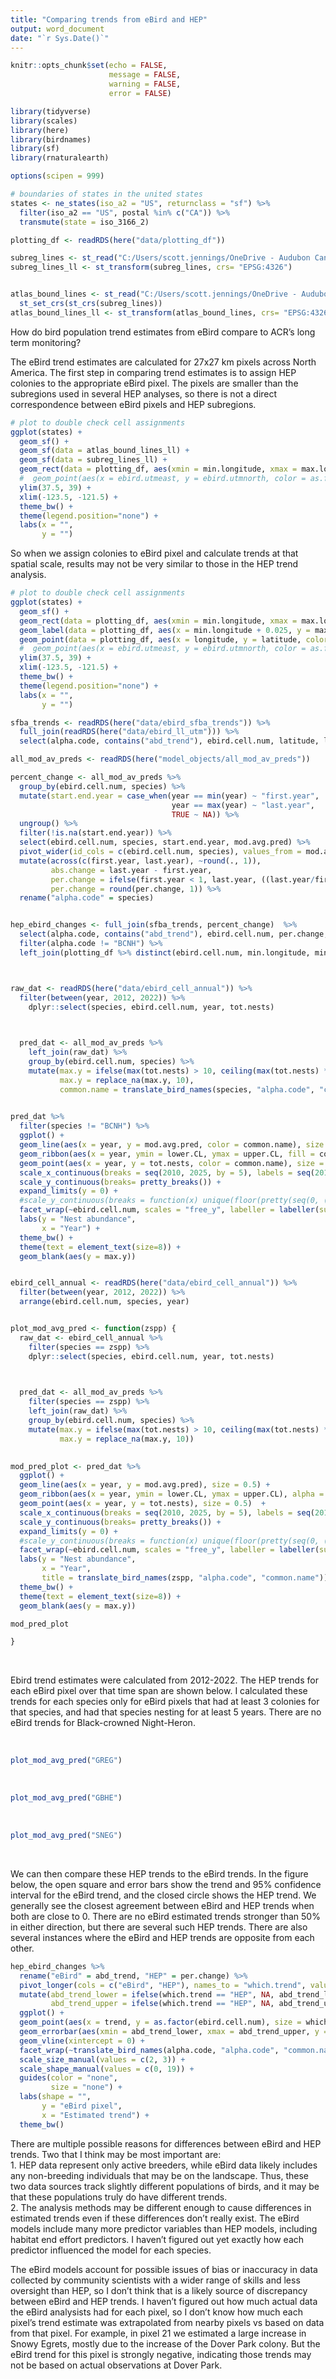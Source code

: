 ```yaml
---
title: "Comparing trends from eBird and HEP"
output: word_document
date: "`r Sys.Date()`"
---
```


```r
knitr::opts_chunk$set(echo = FALSE,
                      message = FALSE,
                      warning = FALSE,
                      error = FALSE)
```


```r




library(tidyverse)
library(scales)
library(here)
library(birdnames)
library(sf)
library(rnaturalearth)

options(scipen = 999)

```


```r

# boundaries of states in the united states
states <- ne_states(iso_a2 = "US", returnclass = "sf") %>%
  filter(iso_a2 == "US", postal %in% c("CA")) %>%
  transmute(state = iso_3166_2)

plotting_df <- readRDS(here("data/plotting_df"))

subreg_lines <- st_read("C:/Users/scott.jennings/OneDrive - Audubon Canyon Ranch/Projects/core_monitoring_research/HEP/HEP_spatial/data/subregions/subregion_line.shp")
subreg_lines_ll <- st_transform(subreg_lines, crs= "EPSG:4326")


atlas_bound_lines <- st_read("C:/Users/scott.jennings/OneDrive - Audubon Canyon Ranch/Projects/core_monitoring_research/HEP/HEP_spatial/data/subregions/atlas_boundary_line.shp") %>% 
  st_set_crs(st_crs(subreg_lines))
atlas_bound_lines_ll <- st_transform(atlas_bound_lines, crs= "EPSG:4326")

```

How do bird population trend estimates from eBird compare to ACR's long term monitoring?  

The eBird trend estimates are calculated for 27x27 km pixels across North America. The first step in comparing trend estimates is to assign HEP colonies to the appropriate eBird pixel. The pixels are smaller than the subregions used in several HEP analyses, so there is not a direct correspondence between eBird pixels and HEP subregions.


```r
# plot to double check cell assignments
ggplot(states) +
  geom_sf() +
  geom_sf(data = atlas_bound_lines_ll) +
  geom_sf(data = subreg_lines_ll) +
  geom_rect(data = plotting_df, aes(xmin = min.longitude, xmax = max.longitude, ymin = min.latitude, ymax = max.latitude, color = as.factor(ebird.cell.num)), fill = NA) +
  #  geom_point(aes(x = ebird.utmeast, y = ebird.utmnorth, color = as.factor(ebird.cell.num)), size = 3, shape = 2) +
  ylim(37.5, 39) +
  xlim(-123.5, -121.5) +
  theme_bw() + 
  theme(legend.position="none") +
  labs(x = "",
       y = "")

```

So when we assign colonies to eBird pixel and calculate trends at that spatial scale, results may not be very similar to those in the HEP trend analysis.
```r
# plot to double check cell assignments
ggplot(states) +
  geom_sf() +
  geom_rect(data = plotting_df, aes(xmin = min.longitude, xmax = max.longitude, ymin = min.latitude, ymax = max.latitude, color = as.factor(ebird.cell.num)), fill = NA) +
  geom_label(data = plotting_df, aes(x = min.longitude + 0.025, y = max.latitude - 0.025, label=ebird.cell.num, color = as.factor(ebird.cell.num)), size = 3) +
  geom_point(data = plotting_df, aes(x = longitude, y = latitude, color = as.factor(ebird.cell.num))) +
  #  geom_point(aes(x = ebird.utmeast, y = ebird.utmnorth, color = as.factor(ebird.cell.num)), size = 3, shape = 2) +
  ylim(37.5, 39) +
  xlim(-123.5, -121.5) +
  theme_bw() + 
  theme(legend.position="none") +
  labs(x = "",
       y = "")

```



```r

sfba_trends <- readRDS(here("data/ebird_sfba_trends")) %>% 
  full_join(readRDS(here("data/ebird_ll_utm"))) %>% 
  select(alpha.code, contains("abd_trend"), ebird.cell.num, latitude, longitude)

all_mod_av_preds <- readRDS(here("model_objects/all_mod_av_preds")) 

percent_change <- all_mod_av_preds %>% 
  group_by(ebird.cell.num, species) %>% 
  mutate(start.end.year = case_when(year == min(year) ~ "first.year",
                                    year == max(year) ~ "last.year",
                                    TRUE ~ NA)) %>% 
  ungroup() %>% 
  filter(!is.na(start.end.year)) %>% 
  select(ebird.cell.num, species, start.end.year, mod.avg.pred) %>% 
  pivot_wider(id_cols = c(ebird.cell.num, species), values_from = mod.avg.pred, names_from = start.end.year)  %>% 
  mutate(across(c(first.year, last.year), ~round(., 1)),
         abs.change = last.year - first.year,
         per.change = ifelse(first.year < 1, last.year, ((last.year/first.year) - 1) * 100),
         per.change = round(per.change, 1)) %>% 
  rename("alpha.code" = species)


hep_ebird_changes <- full_join(sfba_trends, percent_change)  %>% 
  select(alpha.code, contains("abd_trend"), ebird.cell.num, per.change, latitude, longitude) %>% 
  filter(alpha.code != "BCNH") %>% 
  left_join(plotting_df %>% distinct(ebird.cell.num, min.longitude, min.latitude, max.longitude, max.latitude))




```

```r

raw_dat <- readRDS(here("data/ebird_cell_annual")) %>% 
  filter(between(year, 2012, 2022)) %>% 
    dplyr::select(species, ebird.cell.num, year, tot.nests)


  
  pred_dat <- all_mod_av_preds %>% 
    left_join(raw_dat) %>%
    group_by(ebird.cell.num, species) %>% 
    mutate(max.y = ifelse(max(tot.nests) > 10, ceiling(max(tot.nests) * 1.1), 10),
           max.y = replace_na(max.y, 10),
           common.name = translate_bird_names(species, "alpha.code", "common.name"))

  
pred_dat %>% 
  filter(species != "BCNH") %>% 
  ggplot() +
  geom_line(aes(x = year, y = mod.avg.pred, color = common.name), size = 0.5) +
  geom_ribbon(aes(x = year, ymin = lower.CL, ymax = upper.CL, fill = common.name), alpha = 0.25) +
  geom_point(aes(x = year, y = tot.nests, color = common.name), size = 0.5)  + 
  scale_x_continuous(breaks = seq(2010, 2025, by = 5), labels = seq(2010, 2025, by = 5)) + 
  scale_y_continuous(breaks= pretty_breaks()) + 
  expand_limits(y = 0) + 
  #scale_y_continuous(breaks = function(x) unique(floor(pretty(seq(0, (max(x) + 1) * 1.3))))) +
  facet_wrap(~ebird.cell.num, scales = "free_y", labeller = labeller(subreg.name = label_wrap_gen(30))) +
  labs(y = "Nest abundance",
       x = "Year") +
  theme_bw() +
  theme(text = element_text(size=8)) +
  geom_blank(aes(y = max.y))



```

```r

ebird_cell_annual <- readRDS(here("data/ebird_cell_annual")) %>% 
  filter(between(year, 2012, 2022)) %>% 
  arrange(ebird.cell.num, species, year)


plot_mod_avg_pred <- function(zspp) {
  raw_dat <- ebird_cell_annual %>% 
    filter(species == zspp) %>% 
    dplyr::select(species, ebird.cell.num, year, tot.nests)


  
  pred_dat <- all_mod_av_preds %>% 
    filter(species == zspp) %>% 
    left_join(raw_dat) %>%
    group_by(ebird.cell.num, species) %>% 
    mutate(max.y = ifelse(max(tot.nests) > 10, ceiling(max(tot.nests) * 1.1), 10),
           max.y = replace_na(max.y, 10))

  
mod_pred_plot <- pred_dat %>% 
  ggplot() +
  geom_line(aes(x = year, y = mod.avg.pred), size = 0.5) +
  geom_ribbon(aes(x = year, ymin = lower.CL, ymax = upper.CL), alpha = 0.25) +
  geom_point(aes(x = year, y = tot.nests), size = 0.5)  + 
  scale_x_continuous(breaks = seq(2010, 2025, by = 5), labels = seq(2010, 2025, by = 5)) + 
  scale_y_continuous(breaks= pretty_breaks()) + 
  expand_limits(y = 0) + 
  #scale_y_continuous(breaks = function(x) unique(floor(pretty(seq(0, (max(x) + 1) * 1.3))))) +
  facet_wrap(~ebird.cell.num, scales = "free_y", labeller = labeller(subreg.name = label_wrap_gen(30))) +
  labs(y = "Nest abundance",
       x = "Year",
       title = translate_bird_names(zspp, "alpha.code", "common.name")) +
  theme_bw() +
  theme(text = element_text(size=8)) +
  geom_blank(aes(y = max.y))

mod_pred_plot

}

```
<br>  

Ebird trend estimates were calculated from 2012-2022. The HEP trends for each eBird pixel over that time span are shown below. I calculated these trends for each species only for eBird pixels that had at least 3 colonies for that species, and had that species nesting for at least 5 years. There are no eBird trends for Black-crowned Night-Heron.

<br>  

```r

plot_mod_avg_pred("GREG")

```

<br>  

```r

plot_mod_avg_pred("GBHE")

```

<br>  

```r

plot_mod_avg_pred("SNEG")

```


<br>  

We can then compare these HEP trends to the eBird trends. In the figure below, the open square and error bars show the trend and 95% confidence interval for the eBird trend, and the closed circle shows the HEP trend. We generally see the closest agreement between eBird and HEP trends when both are close to 0. There are no eBird estimated trends stronger than 50% in either direction, but there are several such HEP trends. There are also several instances where the eBird and HEP trends are opposite from each other.
<br>  

```r
hep_ebird_changes %>% 
  rename("eBird" = abd_trend, "HEP" = per.change) %>% 
  pivot_longer(cols = c("eBird", "HEP"), names_to = "which.trend", values_to = "trend") %>% 
  mutate(abd_trend_lower = ifelse(which.trend == "HEP", NA, abd_trend_lower),
         abd_trend_upper = ifelse(which.trend == "HEP", NA, abd_trend_upper))%>% 
  ggplot() +
  geom_point(aes(x = trend, y = as.factor(ebird.cell.num), size = which.trend, shape = which.trend, color = as.factor(ebird.cell.num))) +
  geom_errorbar(aes(xmin = abd_trend_lower, xmax = abd_trend_upper, y = as.factor(ebird.cell.num), color = as.factor(ebird.cell.num))) +
  geom_vline(xintercept = 0) +
  facet_wrap(~translate_bird_names(alpha.code, "alpha.code", "common.name"), scales = "free_x", ncol = 2) +
  scale_size_manual(values = c(2, 3)) +
  scale_shape_manual(values = c(0, 19)) +
  guides(color = "none",
         size = "none") +
  labs(shape = "",
       y = "eBird pixel",
       x = "Estimated trend") +
  theme_bw()


```
  
  
  There are multiple possible reasons for differences between eBird and HEP trends. Two that I think may be most important are:  
  1. HEP data represent only active breeders, while eBird data likely includes any non-breeding individuals that may be on the landscape. Thus, these two data sources track slightly different populations of birds, and it may be that these populations truly do have different trends.   
  2. The analysis methods may be different enough to cause differences in estimated trends even if these differences don't really exist. The eBird models include many more predictor variables than HEP models, including habitat end effort predictors. I haven't figured out yet exactly how each predictor influenced the model for each species.   
  
  The eBird models account for possible issues of bias or inaccuracy in data collected by community scientists with a wider range of skills and less oversight than HEP, so I don't think that is a likely source of discrepancy between eBird and HEP trends. I haven't figured out how much actual data the eBird analysists had for each pixel, so I don't know how much each pixel's trend estimate was extrapolated from nearby pixels vs based on data from that pixel. For example, in pixel 21 we estimated a large increase in Snowy Egrets, mostly due to the increase of the Dover Park colony. But the eBird trend for this pixel is strongly negative, indicating those trends may not be based on actual observations at Dover Park.      
